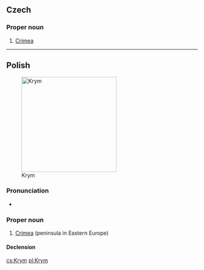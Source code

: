 ==Czech==

===Proper noun===
{{cs-proper noun|g=m}}

# [[Crimea]]

----

==Polish==
{{wikipedia|lang=pl}}
[[Image:Map_of_Ukraine_political_simple_Oblast_Krim.png|thumb|250px|Krym]]

===Pronunciation===
* {{IPA|lang=pl|/krɨm/}}

===Proper noun===
{{head|pl|proper noun|g=m}}

# [[Crimea]] (peninsula in Eastern Europe)

====Declension====
{{pl-decl-noun-sing|Krym|Krymu|Krymowi|Krym|Krymem|Krymie|Krymie}}

[[cs:Krym]]
[[pl:Krym]]